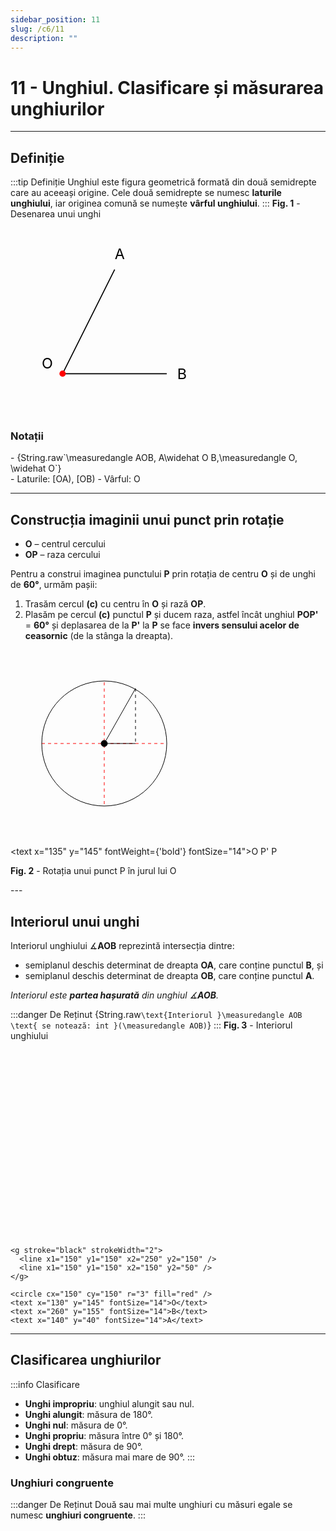 ```yaml
---
sidebar_position: 11
slug: /c6/11
description: ""
---
```




# 11 - Unghiul. Clasificare și măsurarea unghiurilor
---
## Definiție

:::tip Definiție
Unghiul este figura geometrică formată din două semidrepte care au aceeași origine. Cele două semidrepte se numesc **laturile unghiului**, iar originea comună se numește **vârful unghiului**.
:::
 **Fig. 1** - Desenarea unui unghi
<div style={{ display: 'flex', flexDirection: 'column', alignItems: 'left' }}>
<svg width="500" height="300" viewBox="100 50 300 100">
  <g stroke="black" strokeWidth="2">
    <line x1="150" y1="150" x2="250" y2="150" />
    <line x1="150" y1="150" x2="200" y2="50" />
  </g>
  <circle cx="150" cy="150" r="3" fill="red" />
  <text x="130" y="145" fontSize="14">O</text>
  <text x="260" y="155" fontSize="14">B</text>
  <text x="200" y="40" fontSize="14">A</text>
</svg>
</div>

### Notații
<div style={{ display: 'flex' }}>
- <Katex>{String.raw`\measuredangle AOB, A\widehat O B,\measuredangle O, \widehat O`}</Katex>
</div>
- Laturile: [OA), [OB)
- Vârful: O

---

## Construcția imaginii unui punct prin rotație

- **O** – centrul cercului  
- **OP** – raza cercului  

Pentru a construi imaginea punctului **P** prin rotația de centru **O** și de unghi de **60°**, urmăm pașii:

1. Trasăm cercul **(c)** cu centru în **O** și rază **OP**.
2. Plasăm pe cercul **(c)** punctul **P** și ducem raza, astfel încât unghiul **POP'** = **60°** și deplasarea de la **P'** la **P** se face **invers sensului acelor de ceasornic** (de la stânga la dreapta).


<div style={{ display: 'flex', flexDirection: 'column', alignItems: 'center' }}>
<svg width="300" height="300" viewBox="0 0 300 300">
<g stroke="red" strokeWidth="2" stroke-dasharray="5,5">
    <line x1="150" y1="52" x2="150" y2="250" />
    <line x1="50" y1="150" x2="250" y2="150" />
    <line x1="200" y1="62" x2="200" y2="150" stroke="black"/>
  </g>
  <g stroke="black" strokeWidth="2">
    <circle cx="150" cy="150" r="100" fill="none" />
    <circle cx="150" cy="150" r="5" fill="black" />
    <line x1="150" y1="150" x2="200" y2="150" />
    <line x1="150" y1="150" x2="200" y2="62" />
  </g>
  
  <text x="135" y="145" fontWeight={'bold'} fontSize="14">O</text>
  <text x="200" y="175" fontSize="14">P'</text>
  <text x="200" y="40" fontSize="14">P</text>
</svg>
<p><strong>Fig. 2</strong> - Rotația unui punct P în jurul lui O</p>
</div>
---

## Interiorul unui unghi

Interiorul unghiului ∡**AOB** reprezintă intersecția dintre:

- semiplanul deschis determinat de dreapta **OA**, care conține punctul **B**, și  
- semiplanul deschis determinat de dreapta **OB**, care conține punctul **A**.

*Interiorul este **partea hașurată** din unghiul ∡**AOB**.*

:::danger De Reținut
<Katex>{String.raw`\text{Interiorul }\measuredangle AOB \text{ se notează: int }(\measuredangle AOB)`}</Katex>
:::
 **Fig. 3** - Interiorul unghiului
<div style={{ display: 'flex', flexDirection: 'column', alignItems: 'left' }}>
  <svg width="500" height="300" viewBox="100 50 300 100">
    <g stroke="red" strokeWidth="1">
      {
        Array.from({ length: 50 }, (_, i) => {
          const angle = 0 + (Math.PI / 2) * (i / 50); // între 0° și 90°
          const x1 = 150 + 30 * Math.cos(angle);
          const y1 = 150 - 30 * Math.sin(angle);
          const x2 = 150 + 100 * Math.cos(angle);
          const y2 = 150 - 100 * Math.sin(angle);
          return <line key={i} x1={x1} y1={y1} x2={x2} y2={y2} />;
        })
      }
    </g>

    <g stroke="black" strokeWidth="2">
      <line x1="150" y1="150" x2="250" y2="150" />
      <line x1="150" y1="150" x2="150" y2="50" />
    </g>

    <circle cx="150" cy="150" r="3" fill="red" />
    <text x="130" y="145" fontSize="14">O</text>
    <text x="260" y="155" fontSize="14">B</text>
    <text x="140" y="40" fontSize="14">A</text>
  </svg>
</div>

---


## Clasificarea unghiurilor

:::info Clasificare
- **Unghi impropriu**: unghiul alungit sau nul.
- **Unghi alungit**: măsura de 180°.
- **Unghi nul**: măsura de 0°.
- **Unghi propriu**: măsura între 0° și 180°.
- **Unghi drept**: măsura de 90°.
- **Unghi obtuz**: măsura mai mare de 90°.
:::

### Unghiuri congruente

:::danger De Reținut
Două sau mai multe unghiuri cu măsuri egale se numesc **unghiuri congruente**.
:::


